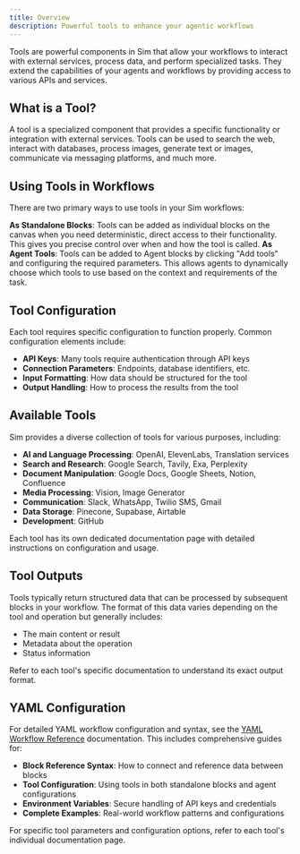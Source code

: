 ```yaml
---
title: Overview
description: Powerful tools to enhance your agentic workflows
---
```



Tools are powerful components in Sim that allow your workflows to interact with external services, process data, and perform specialized tasks. They extend the capabilities of your agents and workflows by providing access to various APIs and services.

## What is a Tool?

A tool is a specialized component that provides a specific functionality or integration with external services. Tools can be used to search the web, interact with databases, process images, generate text or images, communicate via messaging platforms, and much more.

## Using Tools in Workflows

There are two primary ways to use tools in your Sim workflows:

<Steps>
  <Step>
    <strong>As Standalone Blocks</strong>: Tools can be added as individual
    blocks on the canvas when you need deterministic, direct access to their
    functionality. This gives you precise control over when and how the tool is
    called.
  </Step>
  <Step>
    <strong>As Agent Tools</strong>: Tools can be added to Agent blocks by
    clicking "Add tools" and configuring the required parameters. This allows
    agents to dynamically choose which tools to use based on the context and
    requirements of the task.
  </Step>
</Steps>

## Tool Configuration

Each tool requires specific configuration to function properly. Common configuration elements include:

- **API Keys**: Many tools require authentication through API keys
- **Connection Parameters**: Endpoints, database identifiers, etc.
- **Input Formatting**: How data should be structured for the tool
- **Output Handling**: How to process the results from the tool

## Available Tools

Sim provides a diverse collection of tools for various purposes, including:

- **AI and Language Processing**: OpenAI, ElevenLabs, Translation services
- **Search and Research**: Google Search, Tavily, Exa, Perplexity
- **Document Manipulation**: Google Docs, Google Sheets, Notion, Confluence
- **Media Processing**: Vision, Image Generator
- **Communication**: Slack, WhatsApp, Twilio SMS, Gmail
- **Data Storage**: Pinecone, Supabase, Airtable
- **Development**: GitHub

Each tool has its own dedicated documentation page with detailed instructions on configuration and usage.

## Tool Outputs

Tools typically return structured data that can be processed by subsequent blocks in your workflow. The format of this data varies depending on the tool and operation but generally includes:

- The main content or result
- Metadata about the operation
- Status information

Refer to each tool's specific documentation to understand its exact output format.

## YAML Configuration

For detailed YAML workflow configuration and syntax, see the [YAML Workflow Reference](/yaml) documentation. This includes comprehensive guides for:

- **Block Reference Syntax**: How to connect and reference data between blocks
- **Tool Configuration**: Using tools in both standalone blocks and agent configurations  
- **Environment Variables**: Secure handling of API keys and credentials
- **Complete Examples**: Real-world workflow patterns and configurations

For specific tool parameters and configuration options, refer to each tool's individual documentation page.
